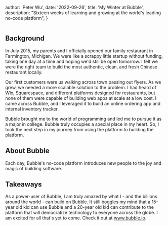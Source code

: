 
  author: 'Peter Wu',
  date: '2022-09-26',
  title: 'My Winter at Bubble',
  description:
    "Sixteen weeks of learning and growing at the world's leading no-code platform",
}


<Image src={bubbleSeriesA} alt="" />

## Background

In July 2015, my parents and I officially opened our family restaurant in Farmington, Michigan. We were like a scrappy little startup without funding, taking one day at a time and hoping we'd still be open tomorrow. I felt we were the right team to build the most authentic, clean, and fresh Chinese restaurant locally.

Our first customers were us walking across town passing out flyers. As we grew, we needed a more scalable solution to the problem. I had heard of Wix, Squarespace, and different platforms designed for restaurants, but none of them were capable of building web apps at scale at a low cost. I came across Bubble, and I leveraged it to build an online ordering app and internal inventory tracker.

Bubble brought me to the world of programming and led me to pursue it as a major in college. Bubble truly occupies a special place in my heart. So, I took the next step in my journey from using the platform to building the platform.

## About Bubble

Each day, Bubble's no-code platform introduces new people to the joy and magic of building software.

## Takeaways

As a power-user of Bubble, I am truly amazed by what I - and the billions around the world - can build on Bubble. It still boggles my mind that a 15-year old kid can use Bubble and a 20-year old kid can contribute to the platform that will democratize technology to everyone across the globe. I am excited for all that's yet to come. Check it out at www.bubble.io.
